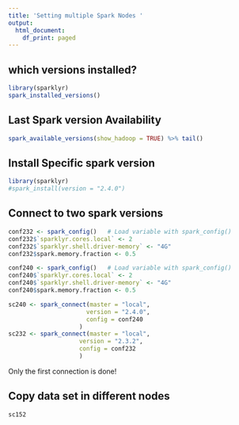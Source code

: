 ```yaml
---
title: 'Setting multiple Spark Nodes '
output:
  html_document:
    df_print: paged
---
```


## which versions installed?
```r
library(sparklyr)
spark_installed_versions()
```

## Last Spark version Availability
```r
spark_available_versions(show_hadoop = TRUE) %>% tail()
```

## Install Specific spark version
```r
library(sparklyr)
#spark_install(version = "2.4.0")
```


## Connect to two spark versions

```r
conf232 <- spark_config()   # Load variable with spark_config()
conf232$`sparklyr.cores.local` <- 2
conf232$`sparklyr.shell.driver-memory` <- "4G"
conf232$spark.memory.fraction <- 0.5

conf240 <- spark_config()   # Load variable with spark_config()
conf240$`sparklyr.cores.local` <- 2
conf240$`sparklyr.shell.driver-memory` <- "4G"
conf240$spark.memory.fraction <- 0.5

sc240 <- spark_connect(master = "local",
                      version = "2.4.0",
                      config = conf240
                    )
sc232 <- spark_connect(master = "local",
                    version = "2.3.2",
                    config = conf232
                    )


```

Only the first connection is done!

## Copy data set in different nodes

```r
sc152
```

